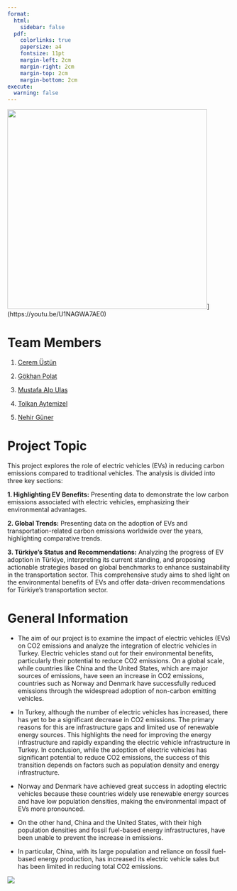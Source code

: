 ```yaml
---
format:
  html:
    sidebar: false
  pdf:
    colorlinks: true
    papersize: a4
    fontsize: 11pt
    margin-left: 2cm
    margin-right: 2cm
    margin-top: 2cm
    margin-bottom: 2cm
execute:
  warning: false
---
```


![](docs/gif.gif){fig-align="center" width="450"}\](https://youtu.be/U1NAGWA7AE0)

# Team Members

1.  [Cerem Üstün](https://emu-hacettepe-analytics.github.io/emu430-fall2024-ceremustun/)

2.  [Gökhan Polat](https://emu-hacettepe-analytics.github.io/emu430-fall2024-qokhanp/)

3.  [Mustafa Alp Ulaş](https://emu-hacettepe-analytics.github.io/emu430-fall2024-mustafalpulaslab/)

4.  [Tolkan Aytemizel](https://emu-hacettepe-analytics.github.io/emu430-fall2024-taytemizel/)

5.  [Nehir Güner](https://emu-hacettepe-analytics.github.io/emu430-fall2024-NehirGUNER/)

# Project Topic

This project explores the role of electric vehicles (EVs) in reducing carbon emissions compared to traditional vehicles. The analysis is divided into three key sections:

**1. Highlighting EV Benefits:** Presenting data to demonstrate the low carbon emissions associated with electric vehicles, emphasizing their environmental advantages.

**2. Global Trends:** Presenting data on the adoption of EVs and transportation-related carbon emissions worldwide over the years, highlighting comparative trends.

**3. Türkiye's Status and Recommendations:** Analyzing the progress of EV adoption in Türkiye, interpreting its current standing, and proposing actionable strategies based on global benchmarks to enhance sustainability in the transportation sector. This comprehensive study aims to shed light on the environmental benefits of EVs and offer data-driven recommendations for Türkiye’s transportation sector.

# General Information

-   The aim of our project is to examine the impact of electric vehicles (EVs) on CO2 emissions and analyze the integration of electric vehicles in Turkey. Electric vehicles stand out for their environmental benefits, particularly their potential to reduce CO2 emissions. On a global scale, while countries like China and the United States, which are major sources of emissions, have seen an increase in CO2 emissions, countries such as Norway and Denmark have successfully reduced emissions through the widespread adoption of non-carbon emitting vehicles.

-   In Turkey, although the number of electric vehicles has increased, there has yet to be a significant decrease in CO2 emissions. The primary reasons for this are infrastructure gaps and limited use of renewable energy sources. This highlights the need for improving the energy infrastructure and rapidly expanding the electric vehicle infrastructure in Turkey. In conclusion, while the adoption of electric vehicles has significant potential to reduce CO2 emissions, the success of this transition depends on factors such as population density and energy infrastructure.

-   Norway and Denmark have achieved great success in adopting electric vehicles because these countries widely use renewable energy sources and have low population densities, making the environmental impact of EVs more pronounced.

-   On the other hand, China and the United States, with their high population densities and fossil fuel-based energy infrastructures, have been unable to prevent the increase in emissions.

-   In particular, China, with its large population and reliance on fossil fuel-based energy production, has increased its electric vehicle sales but has been limited in reducing total CO2 emissions.

![](docs/chillguy-chill.gif){fig-align="center" width="%25"}
